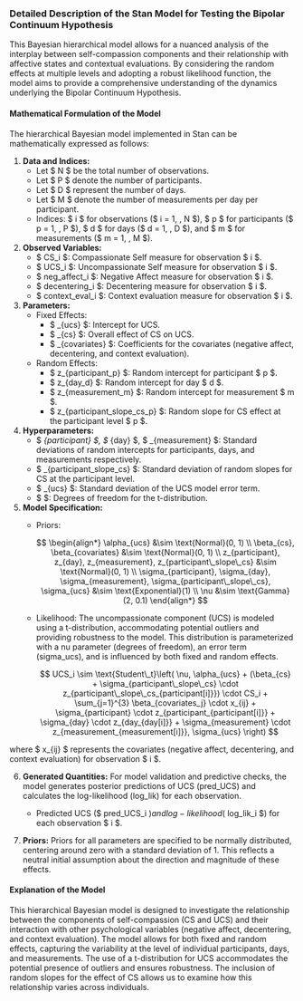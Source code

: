 
### Detailed Description of the Stan Model for Testing the Bipolar Continuum Hypothesis

This Bayesian hierarchical model allows for a nuanced analysis of the interplay between self-compassion components and their relationship with affective states and contextual evaluations. By considering the random effects at multiple levels and adopting a robust likelihood function, the model aims to provide a comprehensive understanding of the dynamics underlying the Bipolar Continuum Hypothesis.

#### Mathematical Formulation of the Model

The hierarchical Bayesian model implemented in Stan can be mathematically expressed as follows:

1. **Data and Indices:**
   - Let $ N $ be the total number of observations.
   - Let $ P $ denote the number of participants.
   - Let $ D $ represent the number of days.
   - Let $ M $ denote the number of measurements per day per participant.
   - Indices: $ i $ for observations ($ i = 1, \ldots, N $), $ p $ for participants ($ p = 1, \ldots, P $), $ d $ for days ($ d = 1, \ldots, D $), and $ m $ for measurements ($ m = 1, \ldots, M $).

2. **Observed Variables:**
   - $ CS_i $: Compassionate Self measure for observation $ i $.
   - $ UCS_i $: Uncompassionate Self measure for observation $ i $.
   - $ neg\_affect_i $: Negative Affect measure for observation $ i $.
   - $ decentering_i $: Decentering measure for observation $ i $.
   - $ context\_eval_i $: Context evaluation measure for observation $ i $.

3. **Parameters:**
   - Fixed Effects:
     - $ \alpha_{ucs} $: Intercept for UCS.
     - $ \beta_{cs} $: Overall effect of CS on UCS.
     - $ \beta_{covariates} $: Coefficients for the covariates (negative affect, decentering, and context evaluation).
   - Random Effects:
     - $ z_{participant_p} $: Random intercept for participant $ p $.
     - $ z_{day_d} $: Random intercept for day $ d $.
     - $ z_{measurement_m} $: Random intercept for measurement $ m $.
     - $ z_{participant\_slope\_cs_p} $: Random slope for CS effect at the participant level $ p $.

4. **Hyperparameters:**
   - $ \sigma_{participant} $, $ \sigma_{day} $, $ \sigma_{measurement} $: Standard deviations of random intercepts for participants, days, and measurements respectively.
   - $ \sigma_{participant\_slope\_cs} $: Standard deviation of random slopes for CS at the participant level.
   - $ \sigma_{ucs} $: Standard deviation of the UCS model error term.
   - $ \nu $: Degrees of freedom for the t-distribution.

5. **Model Specification:**
   - Priors:
   
     $$
     \begin{align*}
     \alpha_{ucs} &\sim \text{Normal}(0, 1) \\
     \beta_{cs}, \beta_{covariates} &\sim \text{Normal}(0, 1) \\
     z_{participant}, z_{day}, z_{measurement}, z_{participant\_slope\_cs} &\sim \text{Normal}(0, 1) \\
     \sigma_{participant}, \sigma_{day}, \sigma_{measurement}, \sigma_{participant\_slope\_cs}, \sigma_{ucs} &\sim \text{Exponential}(1) \\
     \nu &\sim \text{Gamma}(2, 0.1)
     \end{align*}
     $$
     
   - Likelihood: The uncompassionate component (UCS) is modeled using a t-distribution, accommodating potential outliers and providing robustness to the model. This distribution is parameterized with a nu parameter (degrees of freedom), an error term (sigma_ucs), and is influenced by both fixed and random effects.
     
     $$
     UCS_i \sim \text{Student\_t}\left( \nu, \alpha_{ucs} + (\beta_{cs} + \sigma_{participant\_slope\_cs} \cdot z_{participant\_slope\_cs_{participant[i]}}) \cdot CS_i + \sum_{j=1}^{3} \beta_{covariates_j} \cdot x_{ij} + \sigma_{participant} \cdot z_{participant_{participant[i]}} + \sigma_{day} \cdot z_{day_{day[i]}} + \sigma_{measurement} \cdot z_{measurement_{measurement[i]}}, \sigma_{ucs} \right)
     $$
     
where $ x_{ij} $ represents the covariates (negative affect, decentering, and context evaluation) for observation $ i $.

6. **Generated Quantities:** For model validation and predictive checks, the model generates posterior predictions of UCS (pred_UCS) and calculates the log-likelihood (log_lik) for each observation.

   - Predicted UCS ($ pred\_UCS_i $) and log-likelihood ($ log\_lik_i $) for each observation $ i $.
   
7. **Priors:** Priors for all parameters are specified to be normally distributed, centering around zero with a standard deviation of 1. This reflects a neutral initial assumption about the direction and magnitude of these effects.


#### Explanation of the Model

This hierarchical Bayesian model is designed to investigate the relationship between the components of self-compassion (CS and UCS) and their interaction with other psychological variables (negative affect, decentering, and context evaluation). The model allows for both fixed and random effects, capturing the variability at the level of individual participants, days, and measurements. The use of a t-distribution for UCS accommodates the potential presence of outliers and ensures robustness. The inclusion of random slopes for the effect of CS allows us to examine how this relationship varies across individuals.

